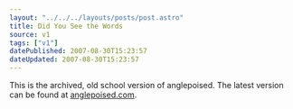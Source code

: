 ```yaml
---
layout: "../../../layouts/posts/post.astro"
title: Did You See the Words
source: v1
tags: ["v1"]
datePublished: 2007-08-30T15:23:57
dateUpdated: 2007-08-30T15:23:57
---
```


This is the archived, old school version of anglepoised. The latest version can be found at [anglepoised.com][1].

[1]: http://anglepoised.com/
